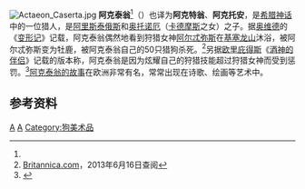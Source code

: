 [[Image:Actaeon_Caserta.jpg|thumb]]
'''阿克泰翁'''<ref name=cd />（{{lang-grc|Ἀκταίων}}）也译为'''阿克特翁'''、'''阿克托安'''，是[[希腊神话|希腊神话]]中的一位猎人，是[[阿里斯泰俄斯|阿里斯泰俄斯]]和[[奥托诺厄|奥托诺厄]]（[[卡德摩斯|卡德摩斯]]之女）之子。据[[奥维德|奥维德]]的《[[变形记_(奥维德)|变形记]]》记载，阿克泰翁偶然地看到狩猎女神[[阿尔忒弥斯|阿尔忒弥斯]]在[[基塞龙山|基塞龙山]]沐浴，被阿尔忒弥斯变为牡鹿，被阿克泰翁自己的50只猎狗杀死。<ref>[http://global.britannica.com/EBchecked/topic/4307/Actaeon Britannica.com]{{Dead link|date=2019年5月 |bot=InternetArchiveBot |fix-attempted=yes }}，2013年6月16日查阅</ref>另据[[欧里庇得斯|欧里庇得斯]]《[[酒神的伴侣|酒神的伴侣]]》记载的版本称，阿克泰翁是因为炫耀自己的狩猎技能超过狩猎女神而受到惩罚。<ref name=cd>{{cite book |editor=鲁刚 |title=《[[世界神话辞典|世界神话辞典]]》 |format=M |edition=1 |location=沈阳 |publisher=辽宁人民出版社 |date=1989-11 |pages=413 | accessdate =2013-06-16| language = zh-cn|id= ISBN 7-205-00960-X}}</ref>[[戴安娜與阿克泰翁|阿克泰翁的故事]]在欧洲非常有名，常常出现在诗歌、绘画等艺术中。

==参考资料==
{{reflist}}

{{Commons category|Actaeon}}

{{Authority control}}
[[Category:希腊神话人物|A]]
[[Category:希臘神話弓箭手|A]]
[[Category:狗美术品|Category:狗美术品]]